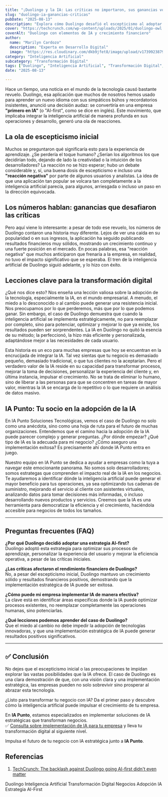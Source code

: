 ```yaml
---
title: "¡Duolingo y la IA: Las críticas no importaron, sus ganancias volaron!"
slug: "duolingo-ia-ganancias-criticas"
pubDate: "2025-08-13"
description: "Explora cómo Duolingo desafió el escepticismo al adoptar una estrategia 'AI-first', y cómo esta integración profunda de la inteligencia artificial impulsó sus ganancias a pesar de las críticas iniciales."
cover: "https://techcrunch.com/wp-content/uploads/2025/01/duolingo-owl.png"
coverAlt: "Duolingo con elementos de IA y crecimiento financiero"
author:
  name: "Marilyn Cardozo"
  description: "Experta en Desarrollo Digital"
  image: "https://res.cloudinary.com/dkb9jfet8/image/upload/v1739923879/marilyn_s2mi4a.png"
category: "Inteligencia Artificial"
subcategory: "Transformación Digital"
tags: ["Duolingo", "Inteligencia Artificial", "Transformación Digital", "Negocios", "Adopción IA", "Estrategia AI-First"]
date: "2025-08-13"

---
```


Hace un tiempo, una noticia en el mundo de la tecnología causó bastante revuelo. Duolingo, esa aplicación que muchos de nosotros hemos usado para aprender un nuevo idioma con sus simpáticos búhos y recordatorios insistentes, anunció una decisión audaz: se convertiría en una empresa **"primero en IA"** (o "AI-first", como se dice en inglés). Este movimiento, que implicaba integrar la inteligencia artificial de manera profunda en sus operaciones y desarrollo, generó una ola de reacciones.

<h2 id="la-ola-de-escepticismo-inicial">La ola de escepticismo inicial</h2>

Muchos se preguntaron qué significaría esto para la experiencia de aprendizaje. ¿Se perdería el toque humano? ¿Serían los algoritmos los que decidirían todo, dejando de lado la creatividad o la intuición de los desarrolladores? La reacción no se hizo esperar; hubo un debate considerable y, sí, una buena dosis de escepticismo e incluso una **"reacción negativa"** por parte de algunos usuarios y analistas. La idea de que una aplicación tan popular se volcara tan completamente a la inteligencia artificial parecía, para algunos, arriesgada o incluso un paso en la dirección equivocada.

<h2 id="los-numeros-hablan-ganancias-que-desafiaron-las-criticas">Los números hablan: ganancias que desafiaron las críticas</h2>

Pero aquí viene lo interesante: a pesar de todo ese revuelo, los números de Duolingo contaron una historia muy diferente. Lejos de ver una caída en su popularidad o en sus ingresos, la aplicación ha seguido publicando resultados financieros muy sólidos, mostrando un crecimiento continuo y una fuerte posición en el mercado. En pocas palabras, esa "reacción negativa" que muchos anticiparon que frenaría a la empresa, en realidad, no tuvo el impacto significativo que se esperaba. El tren de la inteligencia artificial de Duolingo siguió adelante, y lo hizo con éxito.

<h2 id="lecciones-clave-para-la-transformacion-digital">Lecciones clave para la transformación digital</h2>

¿Qué nos dice esto? Nos enseña una lección valiosa sobre la adopción de la tecnología, especialmente la IA, en el mundo empresarial. A menudo, el miedo a lo desconocido o al cambio puede generar una resistencia inicial. Nos preocupamos por lo que perderemos, más que por lo que podemos ganar. Sin embargo, el caso de Duolingo demuestra que cuando la inteligencia artificial se implementa estratégicamente, no para reemplazar por completo, sino para potenciar, optimizar y mejorar lo que ya existe, los resultados pueden ser sorprendentes. La IA en Duolingo no quitó la esencia de su método; la perfeccionó, la hizo más eficiente y personalizada, adaptándose mejor a las necesidades de cada usuario.

Esta historia es un eco para muchas empresas que hoy se encuentran en la encrucijada de integrar la IA. Tal vez sientas que tu negocio es demasiado pequeño, demasiado tradicional, o que tus clientes no la aceptarían. Pero el verdadero valor de la IA reside en su capacidad para transformar procesos, mejorar la toma de decisiones, personalizar la experiencia del cliente y, en última instancia, impulsar el crecimiento. No se trata de eliminar lo humano, sino de liberar a las personas para que se concentren en tareas de mayor valor, mientras la IA se encarga de lo repetitivo o lo que requiere un análisis de datos masivo.

<h2 id="ia-punto-tu-socio-en-la-adopcion-de-la-ia">IA Punto: Tu socio en la adopción de la IA</h2>

En IA Punto Soluciones Tecnológicas, vemos el caso de Duolingo no solo como una anécdota, sino como una hoja de ruta para el futuro de muchas organizaciones. Entendemos que el camino hacia la adopción de la IA puede parecer complejo y generar preguntas. ¿Por dónde empezar? ¿Qué tipo de IA es la adecuada para mi negocio? ¿Cómo aseguro una implementación exitosa? Es precisamente ahí donde IA Punto entra en juego.

Nuestro equipo en IA Punto se dedica a ayudar a empresas como la tuya a navegar este emocionante panorama. No somos solo desarrolladores; somos estrategas que comprenden el impacto real de la IA en los negocios. Te ayudaremos a identificar dónde la inteligencia artificial puede generar el mayor beneficio para tus operaciones, ya sea optimizando tus cadenas de suministro, mejorando el servicio al cliente con asistentes virtuales, analizando datos para tomar decisiones más informadas, o incluso desarrollando nuevos productos y servicios. Creemos que la IA es una herramienta para democratizar la eficiencia y el crecimiento, haciéndola accesible para negocios de todos los tamaños.

---

## Preguntas frecuentes (FAQ)

**¿Por qué Duolingo decidió adoptar una estrategia AI-first?**  
Duolingo adoptó esta estrategia para optimizar sus procesos de aprendizaje, personalizar la experiencia del usuario y mejorar la eficiencia operativa, a pesar de las críticas iniciales.

**¿Las críticas afectaron el rendimiento financiero de Duolingo?**  
No, a pesar del escepticismo inicial, Duolingo mantuvo un crecimiento sólido y resultados financieros positivos, demostrando que la implementación estratégica de IA puede ser exitosa.

**¿Cómo puede mi empresa implementar IA de manera efectiva?**  
La clave está en identificar áreas específicas donde la IA puede optimizar procesos existentes, no reemplazar completamente las operaciones humanas, sino potenciarlas.

**¿Qué lecciones podemos aprender del caso de Duolingo?**  
Que el miedo al cambio no debe impedir la adopción de tecnologías innovadoras, y que una implementación estratégica de IA puede generar resultados positivos significativos.

---

## ✅ Conclusión

No dejes que el escepticismo inicial o las preocupaciones te impidan explorar las vastas posibilidades que la IA ofrece. El caso de Duolingo es una clara demostración de que, con una visión clara y una implementación estratégica, las empresas pueden no solo sobrevivir sino prosperar al abrazar esta tecnología.

¿Listo para transformar tu negocio con IA? Da el primer paso y descubre cómo la inteligencia artificial puede impulsar el crecimiento de tu empresa.

En **IA Punto**, estamos especializados en implementar soluciones de IA estratégicas que transforman negocios.  
✅ <a href="https://www.iapunto.com/contacto" target="_blank" rel="noopener noreferrer">Consulta sobre implementación de IA para tu empresa</a> y lleva tu transformación digital al siguiente nivel.

Impulsa el futuro de tu negocio con IA estratégica junto a **IA Punto**.

<h2 id="referencias">Referencias</h2>

1. <a href="https://techcrunch.com/2025/08/07/the-backlash-against-duolingo-going-ai-first-didnt-even-matter/" target="_blank" rel="noopener noreferrer">TechCrunch: The backlash against Duolingo going AI-first didn't even matter</a>

<div class="flex flex-wrap gap-2 mt-8">
  <span class="inline-block px-3 py-1 bg-primary-100 text-primary-700 text-xs font-semibold rounded-full shadow-sm">Duolingo</span>
  <span class="inline-block px-3 py-1 bg-primary-100 text-primary-700 text-xs font-semibold rounded-full shadow-sm">Inteligencia Artificial</span>
  <span class="inline-block px-3 py-1 bg-primary-100 text-primary-700 text-xs font-semibold rounded-full shadow-sm">Transformación Digital</span>
  <span class="inline-block px-3 py-1 bg-primary-100 text-primary-700 text-xs font-semibold rounded-full shadow-sm">Negocios</span>
  <span class="inline-block px-3 py-1 bg-primary-100 text-primary-700 text-xs font-semibold rounded-full shadow-sm">Adopción IA</span>
  <span class="inline-block px-3 py-1 bg-primary-100 text-primary-700 text-xs font-semibold rounded-full shadow-sm">Estrategia AI-First</span>
</div>
